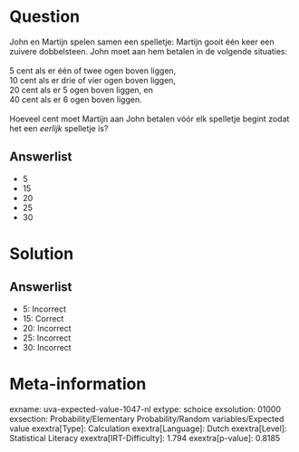 Question
========

John en Martijn spelen samen een spelletje: Martijn gooit één keer een
zuivere dobbelsteen. John moet aan hem betalen in de volgende
situaties:\
\
5 cent als er één of twee ogen boven liggen,\
10 cent als er drie of vier ogen boven liggen,\
20 cent als er 5 ogen boven liggen, en\
40 cent als er 6 ogen boven liggen.\
\
Hoeveel cent moet Martijn aan John betalen vóór elk spelletje begint
zodat het een *eerlijk* spelletje is?

Answerlist
----------

* 5
* 15
* 20
* 25
* 30

Solution
========

Answerlist
----------

* 5: Incorrect
* 15: Correct
* 20: Incorrect
* 25: Incorrect
* 30: Incorrect

Meta-information
================
exname: uva-expected-value-1047-nl
extype: schoice
exsolution: 01000
exsection: Probability/Elementary Probability/Random variables/Expected value
exextra[Type]: Calculation
exextra[Language]: Dutch
exextra[Level]: Statistical Literacy
exextra[IRT-Difficulty]: 1.794
exextra[p-value]: 0.8185

